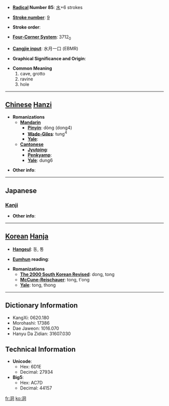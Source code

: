 * '''[[Wiktionary:Chinese radical index| Radical]] Number 85''': [[Wiktionary:Chinese radical index 水|水]]+6 strokes

* '''[[Wiktionary:Chinese total strokes index|Stroke number]]''': [[Wiktionary:Chinese total strokes index 9|9]]

* '''Stroke order''': 

* '''[[Wiktionary:Chinese four corner index|Four-Corner System]]''': 3712<sub>0</sub>

* '''[[Wiktionary:Chinese Cangjie index|Cangjie input]]''': 水月一口 (EBMR)

* '''Graphical Significance and Origin''': 

* '''Common Meaning'''
*#cave, grotto
*# ravine
*# hole


----

== [[Chinese]] [[Hanzi]] ==

* '''Romanizations'''
** '''[[Mandarin]]'''
*** '''[[Pinyin]]''': dòng (dong4)
*** '''[[Wade-Giles]]''': tung<sup>4</sup>
*** '''[[Yale]]''': 
** '''[[Cantonese]]'''
*** '''[[Jyutping]]''':
*** '''[[Penkyamp]]''': 
*** '''[[Yale]]''': dung6

* '''Other info''': 

----

==Japanese==
===[[Kanji]]===
{{kanji|on readings=[[どう]] (dō), [[とう]] (tō)
|kun readings=[[ほがらか]] (hogaraka), [[ふかい]] (fukai), [[ほら]] (hora)
}}

* '''Other info''':  

----

== [[Korean]] [[Hanja]] ==

* '''[[Hangeul]]''': 동, 통

* '''[[Eumhun]] reading''': 

* '''Romanizations'''
** '''[[The 2000 South Korean Revised Romanization|The 2000 South Korean Revised]]''': dong, tong
** '''[[McCune-Reischauer]]''': tong, t'ong
** '''[[Yale]]''': tong, thong

----

== Dictionary Information ==

* KangXi: 0620.180
* Morohashi: 17386
* Dae Jaweon: 1016.070
* Hanyu Da Zidian: 31607.030

== Technical Information ==

* '''Unicode''':
** Hex: 6D1E
** Decimal: 27934
* '''Big5''':
** Hex: AC7D
** Decimal: 44157

[[fr:洞]]
[[ko:洞]]